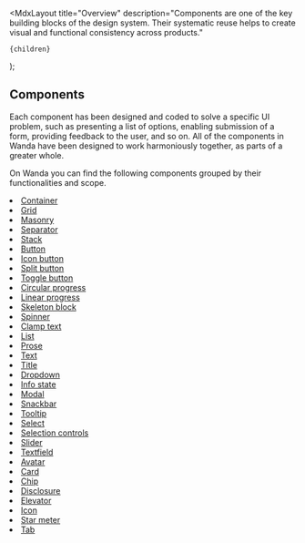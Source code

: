 
  <MdxLayout
    title="Overview"
    description="Components are one of the key building blocks of the design system. Their systematic reuse helps to create visual and functional consistency across products."
  >
    {children}
  </MdxLayout>
);

## Components

Each component has been designed and coded to solve a specific UI problem, such as presenting a list of options, enabling submission of a form, providing feedback to the user, and so on. All of the components in Wanda have been designed to work harmoniously together, as parts of a greater whole.

On Wanda you can find the following components grouped by their functionalities and scope.

<Grid colMinWidth="15rem" columnGap={24} rowGap={64}>
  <Grid.Item>
    <Stack rowGap={32}>
      <ThemedImg src="/develop/covers/layouts.png" />
      <Stack rowGap={16}>
        <Title as="h3" level="4">
          Layouts
        </Title>
        <List marker="arrow-up-right">
          <li>
            <a href="/components/layouts/container/">Container</a>
          </li>
          <li>
            <a href="/components/layouts/grid/">Grid</a>
          </li>
          <li>
            <a href="/components/layouts/masonry/">Masonry</a>
          </li>
          <li>
            <a href="/components/layouts/separator/">Separator</a>
          </li>
          <li>
            <a href="/components/layouts/stack/">Stack</a>
          </li>
        </List>
      </Stack>
    </Stack>
  </Grid.Item>
  <Grid.Item>
    <Stack rowGap={32}>
      <ThemedImg src="/develop/covers/buttons.png" />
      <Stack rowGap={16}>
        <Title as="h3" level="4">
          Buttons
        </Title>
        <List marker="arrow-up-right">
          <li>
            <a href="/components/buttons/button/">Button</a>
          </li>
          <li>
            <a href="/components/buttons/icon-button/">Icon button</a>
          </li>
          <li>
            <a href="/components/buttons/split-button/">Split button</a>
          </li>
          <li>
            <a href="/components/buttons/toggle-button/">Toggle button</a>
          </li>
        </List>
      </Stack>
    </Stack>
  </Grid.Item>
  <Grid.Item>
    <Stack rowGap={32}>
      <ThemedImg src="/develop/covers/loading.png" />
      <Stack rowGap={16}>
        <Title as="h3" level="4">
          Loading
        </Title>
        <List marker="arrow-up-right">
          <li>
            <a href="/components/loading/circular-progress/">
              Circular progress
            </a>
          </li>
          <li>
            <a href="/components/loading/linear-progress/">Linear progress</a>
          </li>
          <li>
            <a href="/components/loading/skeleton-block/">Skeleton block</a>
          </li>
          <li>
            <a href="/components/loading/spinner/">Spinner</a>
          </li>
        </List>
      </Stack>
    </Stack>
  </Grid.Item>
  <Grid.Item>
    <Stack rowGap={32}>
      <ThemedImg src="/develop/covers/typography.png" />
      <Stack rowGap={16}>
        <Title as="h3" level="4">
          Typography
        </Title>
        <List marker="arrow-up-right">
          <li>
            <a href="/components/typography/clamp-text/">Clamp text</a>
          </li>
          <li>
            <a href="/components/typography/list/">List</a>
          </li>
          <li>
            <a href="/components/typography/prose/">Prose</a>
          </li>
          <li>
            <a href="/components/typography/text/">Text</a>
          </li>
          <li>
            <a href="/components/typography/title/">Title</a>
          </li>
        </List>
      </Stack>
    </Stack>
  </Grid.Item>
  <Grid.Item>
    <Stack rowGap={32}>
      <ThemedImg src="/develop/covers/dialogs.png" />
      <Stack rowGap={16}>
        <Title as="h3" level="4">
          Dialogs
        </Title>
        <List marker="arrow-up-right">
          <li>
            <a href="/components/dialogs/dropdown/">Dropdown</a>
          </li>
          <li>
            <a href="/components/dialogs/info-state/">Info state</a>
          </li>
          <li>
            <a href="/components/dialogs/modal/">Modal</a>
          </li>
          <li>
            <a href="/components/dialogs/snackbar/">Snackbar</a>
          </li>
          <li>
            <a href="/components/dialogs/tooltip/">Tooltip</a>
          </li>
        </List>
      </Stack>
    </Stack>
  </Grid.Item>
  <Grid.Item>
    <Stack rowGap={32}>
      <ThemedImg src="/develop/covers/inputs.png" />
      <Stack rowGap={16}>
        <Title as="h3" level="4">
          Inputs
        </Title>
        <List marker="arrow-up-right">
          <li>
            <a href="/components/inputs/select/">Select</a>
          </li>
          <li>
            <a href="/components/inputs/selection-controls/">
              Selection controls
            </a>
          </li>
          <li>
            <a href="/components/inputs/slider/">Slider</a>
          </li>
          <li>
            <a href="/components/inputs/textfield/">Textfield</a>
          </li>
        </List>
      </Stack>
    </Stack>
  </Grid.Item>
  <Grid.Item>
    <Stack rowGap={32}>
      <ThemedImg src="/develop/covers/other.png" />
      <Stack rowGap={16}>
        <Title as="h3" level="4">
          Other
        </Title>
        <List marker="arrow-up-right">
          <li>
            <a href="/components/other/avatar/">Avatar</a>
          </li>
          <li>
            <a href="/components/other/card/">Card</a>
          </li>
          <li>
            <a href="/components/other/chip/">Chip</a>
          </li>
          <li>
            <a href="/components/other/disclosure/">Disclosure</a>
          </li>
          <li>
            <a href="/components/other/elevator/">Elevator</a>
          </li>
          <li>
            <a href="/components/other/icon/">Icon</a>
          </li>
          <li>
            <a href="/components/other/star-meter/">Star meter</a>
          </li>
          <li>
            <a href="/components/other/tab/">Tab</a>
          </li>
        </List>
      </Stack>
    </Stack>
  </Grid.Item>
</Grid>
